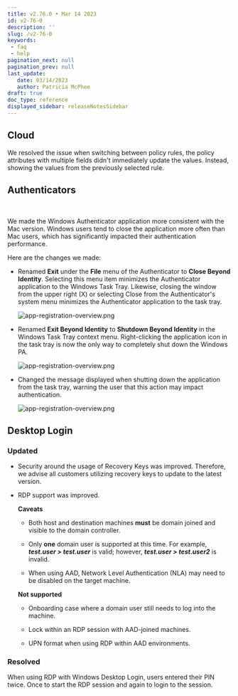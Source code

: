 ```yaml
---
title: v2.76.0 • Mar 14 2023
id: v2-76-0
description: ''
slug: /v2-76-0 
keywords: 
 - faq
 - help
pagination_next: null
pagination_prev: null
last_update: 
   date: 03/14/2023
   author: Patricia McPhee
draft: true
doc_type: reference
displayed_sidebar: releaseNotesSidebar
---
```



## Cloud

We resolved the issue when switching between policy rules, the policy attributes with multiple fields didn't immediately update the values. Instead, showing the values from the previously selected rule.  


## Authenticators


<SupportedOsAuthenticator />
<br />

We made the Windows Authenticator application more consistent with the Mac version. Windows users tend to close the application more often than Mac users, which has significantly impacted their authentication performance.

Here are the changes we made:

- Renamed **Exit** under the **File** menu of the Authenticator to **Close Beyond Identity**. Selecting this menu item minimizes the Authenticator application to the Windows Task Tray. Likewise, closing the window from the upper right (X) or selecting Close from the Authenticator's system menu minimizes the Authenticator application to the task tray.

  ![app-registration-overview.png](../images/authenticator-file-close-bi.png)

- Renamed **Exit Beyond Identity** to **Shutdown Beyond Identity** in the Windows Task Tray context menu. Right-clicking the application icon in the task tray is now the only way to completely shut down the Windows PA.

  ![app-registration-overview.png](../images/authenticator-task-tray-shutdown-bi.png)

- Changed the message displayed when shutting down the application from the task tray, warning the user that this action may impact authentication.

  ![app-registration-overview.png](../images/authenticator-task-tray-shutdown-bi-2.png)


## Desktop Login


<SupportedOsAuthenticatorWindowsOnly />

### Updated


- Security around the usage of Recovery Keys was improved. Therefore, we advise all customers utilizing recovery keys to update to the latest version.

- RDP support was improved. 
    
  **Caveats**

  - Both host and destination machines **must** be domain joined and visible to the domain controller.

  - Only **one** domain user is supported at this time. For example, _**test.user > test.user**_ is valid; however, _**test.user > test.user2**_ is invalid.

  - When using AAD, Network Level Authentication (NLA) may need to be disabled on the target machine.
    
  **Not supported**
    
  - Onboarding case where a domain user still needs to log into the machine.
  
  - Lock within an RDP session with AAD-joined machines.
  
  - UPN format when using RDP within AAD environments.

### Resolved


When using RDP with Windows Desktop Login, users entered their PIN twice. Once to start the RDP session and again to login to the session.


